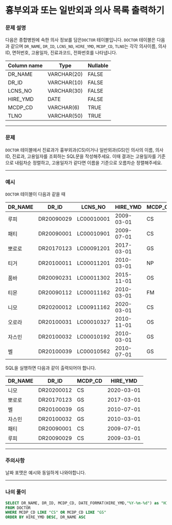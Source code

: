# 흉부외과 또는 일반외과 의사 목록 출력하기

### **문제 설명**

다음은 종합병원에 속한 의사 정보를 담은`DOCTOR` 테이블입니다. `DOCTOR` 테이블은 다음과 같으며 `DR_NAME`, `DR_ID`, `LCNS_NO`, `HIRE_YMD`, `MCDP_CD`, `TLNO`는 각각 의사이름, 의사ID, 면허번호, 고용일자, 진료과코드, 전화번호를 나타냅니다.

| Column name | Type | Nullable |
| --- | --- | --- |
| DR_NAME | VARCHAR(20) | FALSE |
| DR_ID | VARCHAR(10) | FALSE |
| LCNS_NO | VARCHAR(30) | FALSE |
| HIRE_YMD | DATE | FALSE |
| MCDP_CD | VARCHAR(6) | TRUE |
| TLNO | VARCHAR(50) | TRUE |

---

### 문제

`DOCTOR` 테이블에서 진료과가 흉부외과(CS)이거나 일반외과(GS)인 의사의 이름, 의사ID, 진료과, 고용일자를 조회하는 SQL문을 작성해주세요. 이때 결과는 고용일자를 기준으로 내림차순 정렬하고, 고용일자가 같다면 이름을 기준으로 오름차순 정렬해주세요.

---

### 예시

`DOCTOR` 테이블이 다음과 같을 때

| DR_NAME | DR_ID | LCNS_NO | HIRE_YMD | MCDP_CD | TLNO |
| --- | --- | --- | --- | --- | --- |
| 루피 | DR20090029 | LC00010001 | 2009-03-01 | CS | 01085482011 |
| 패티 | DR20090001 | LC00010901 | 2009-07-01 | CS | 01085220122 |
| 뽀로로 | DR20170123 | LC00091201 | 2017-03-01 | GS | 01034969210 |
| 티거 | DR20100011 | LC00011201 | 2010-03-01 | NP | 01034229818 |
| 품바 | DR20090231 | LC00011302 | 2015-11-01 | OS | 01049840278 |
| 티몬 | DR20090112 | LC00011162 | 2010-03-01 | FM | 01094622190 |
| 니모 | DR20200012 | LC00911162 | 2020-03-01 | CS | 01089483921 |
| 오로라 | DR20100031 | LC00010327 | 2010-11-01 | OS | 01098428957 |
| 자스민 | DR20100032 | LC00010192 | 2010-03-01 | GS | 01023981922 |
| 벨 | DR20100039 | LC00010562 | 2010-07-01 | GS | 01058390758 |

SQL을 실행하면 다음과 같이 출력되어야 합니다.

| DR_NAME | DR_ID | MCDP_CD | HIRE_YMD |
| --- | --- | --- | --- |
| 니모 | DR20200012 | CS | 2020-03-01 |
| 뽀로로 | DR20170123 | GS | 2017-03-01 |
| 벨 | DR20100039 | GS | 2010-07-01 |
| 자스민 | DR20100032 | GS | 2010-03-01 |
| 패티 | DR20090001 | CS | 2009-07-01 |
| 루피 | DR20090029 | CS | 2009-03-01 |

---

### 주의사항

날짜 포맷은 예시와 동일하게 나와야합니다.

---

### 나의 풀이

```sql
SELECT DR_NAME, DR_ID, MCDP_CD, DATE_FORMAT(HIRE_YMD,"%Y-%m-%d") as "HIRE_YMD"
FROM DOCTOR
WHERE MCDP_CD LIKE "CS" OR MCDP_CD LIKE "GS"
ORDER BY HIRE_YMD DESC, DR_NAME ASC
```
